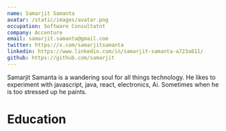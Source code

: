```yaml
---
name: Samarjit Samanta
avatar: /static/images/avatar.png
occupation: Software Consultatnt
company: Accenture
email: samarjit.samanta@gmail.com
twitter: https://x.com/samarjitsamanta
linkedin: https://www.linkedin.com/in/samarjit-samanta-a723a811/
github: https://github.com/samarjit
---
```


Samarjit Samanta is a wandering soul for all things technology. He likes to
experiment with javascript, java, react, electronics, Ai. Sometimes when he is too stressed up he paints.

# Education
<HorizImgText imgSrc='/images/NUS.svg' institute="National University of Singapore" text="MTech. software engineering" dateFrom="Jan-2009" dateTo="Apr-2010" />


<HorizImgText imgSrc="/images/logo-ncu-home.webp" 
institute="The Northcap University formerly called Institute of Technology and management College (MDU Rohtak University)" text="Electronics & Communications Engineering" dateFrom="2002" dateTo="Jun-2006" />
